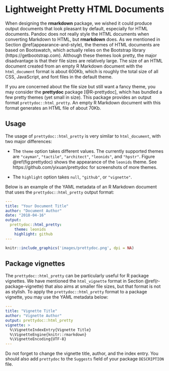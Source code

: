 # Lightweight Pretty HTML Documents {#prettydoc}

When designing the **rmarkdown** package, we wished it could produce output documents that look pleasant by default, especially for HTML documents. Pandoc does not really style the HTML documents when converting Markdown to HTML, but **rmarkdown** does. As we mentioned in Section \@ref(appearance-and-style), the themes of HTML documents are based on Bootswatch, which actually relies on the Bootstrap library (https://getbootstrap.com). Although these themes look pretty, the major disadvantage is that their file sizes are relatively large. The size of an HTML document created from an empty R Markdown document with the `html_document` format is about 600Kb, which is roughly the total size of all CSS, JavaScript, and font files in the default theme.

If you are concerned about the file size but still want a fancy theme, you may consider the **prettydoc** package [@R-prettydoc], which has bundled a few pretty themes (yet small in size). This package provides an output format `prettydoc::html_pretty`. An empty R Markdown document with this format generates an HTML file of about 70Kb.

## Usage {#prettydoc-usage}

The usage of `prettydoc::html_pretty` is very similar to `html_document`, with two major differences:

- The `theme` option takes different values. The currently supported themes are `"cayman"`, `"tactile"`, `"architect"`, `"leonids"`, and `"hpstr"`. Figure \@ref(fig:prettydoc) shows the appearance of the `leonids` theme. See https://github.com/yixuan/prettydoc for screenshots of more themes.

- The `highlight` option takes `null`, `"github"`, or `"vignette"`.

Below is an example of the YAML metadata of an R Markdown document that uses the `prettydoc::html_pretty` output format:

```yaml
---
title: "Your Document Title"
author: "Document Author"
date: "2018-04-16"
output:
  prettydoc::html_pretty:
    theme: leonids
    highlight: github
---
```

```r
knitr::include_graphics('images/prettydoc.png', dpi = NA)
```

## Package vignettes {#prettydoc-vignettes}

The `prettydoc::html_pretty` can be particularly useful for R package vignettes. We have mentioned the `html_vignette` format in Section \@ref(r-package-vignette) that also aims at smaller file sizes, but that format is not as stylish. To apply the `prettydoc::html_pretty` format to a package vignette, you may use the YAML metadata below:

```yaml
---
title: "Vignette Title"
author: "Vignette Author"
output: prettydoc::html_pretty
vignette: >
  %\VignetteIndexEntry{Vignette Title}
  %\VignetteEngine{knitr::rmarkdown}
  %\VignetteEncoding{UTF-8}
---
```

Do not forget to change the vignette title, author, and the index entry. You should also add `prettydoc` to the `Suggests` field of your package `DESCRIPTION` file.
